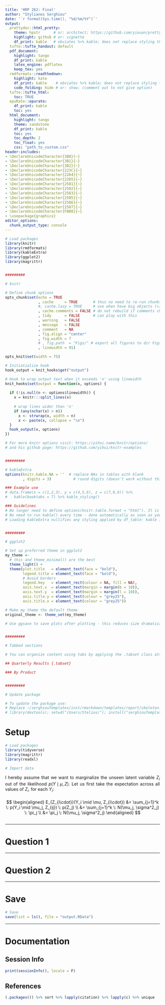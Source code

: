 ```yaml
---
title: 'HRP 262: Final'
author: "Stylianos Serghiou"
date: '`r format(Sys.time(), "%d/%m/%Y")`'
output:
  prettydoc::html_pretty:
    theme: hpstr      # or: architect; https://github.com/yixuan/prettydoc
    highlight: github # or: vignette
    df_print: kable   # obviates %>% kable; does not replace styling though
  tufte::tufte_handout: default
  pdf_document:
    highlight: tango
    df_print: kable
    latex_engine: pdflatex
    keep_tex: yes
  rmdformats::readthedown:
    highlight: kate
    df_print: kable    # obviates %>% kable; does not replace styling though
    code_folding: hide # or: show; (comment out to not give option)
  tufte::tufte_html: 
    toc: TRUE
  epuRate::epurate:
    df_print: kable
    toc: yes
  html_document:
    highlight: tango
    theme: sandstone
    df_print: kable
    toc: yes
    toc_depth: 2
    toc_float: yes
    css: "path_to_custom.css"
header-includes:
- \DeclareUnicodeCharacter{3B8}{~}
- \DeclareUnicodeCharacter{3B1}{~}
- \DeclareUnicodeCharacter{3B2}{~}
- \DeclareUnicodeCharacter{223C}{~}
- \DeclareUnicodeCharacter{2264}{~}
- \DeclareUnicodeCharacter{2265}{~}
- \DeclareUnicodeCharacter{2581}{~}
- \DeclareUnicodeCharacter{2582}{~}
- \DeclareUnicodeCharacter{2583}{~}
- \DeclareUnicodeCharacter{2585}{~}
- \DeclareUnicodeCharacter{2586}{~}
- \DeclareUnicodeCharacter{2587}{~} 
- \DeclareUnicodeCharacter{FB00}{~} 
- \usepackage{graphicx}
editor_options: 
  chunk_output_type: console
---
```


<style>
p {

text-align: justify;
text-justify: interword;
padding: 0 0 0.5em 0

}
</style>

```r
# Load packages
library(knitr)
library(rmdformats)
library(kableExtra)
library(ggplot2)
library(magrittr)


#########

# knitr

# Define chunk options
opts_chunk$set(echo = TRUE
               , cache     = TRUE       # thus no need to re-run chunks
               #, cache.lazy = TRUE     # use when have big objects (>1 GB)
               , cache.comments = FALSE # do not rebuild if comments change
               , tidy      = FALSE      # can play with this
               , warning   = FALSE 
               , message   = FALSE
               , comment   = NA
               , fig.align = "center"
               , fig.width = 7
               # , fig.path  = "Figs/" # export all figures to dir Figs
               , linewidth = 91)

opts_knit$set(width = 75)

# Initiatialize hook
hook_output = knit_hooks$get("output")

# Hook to wrap output text when it exceeds 'n' using linewidth
knit_hooks$set(output = function(x, options) {
  
  if (!is.null(n <- options$linewidth)) {
    x = knitr:::split_lines(x)
    
    # wrap lines wider than 'n' 
    if (any(nchar(x) > n)) 
      x <- strwrap(x, width = n)
      x <- paste(x, collapse = "\n")
  }
  hook_output(x, options)
})

# For more knitr options visit: https://yihui.name/knitr/options/
# and his github page: https://github.com/yihui/knitr-examples


#########

# kableExtra
options(knitr.kable.NA = ''  # replace NAs in tables with blank
        , digits = 3)          # round digits (doesn't work without this here!)

### Example use
# data.frame(x = c(1,2,3), y = c(4,5,6), z = c(7,8,9)) %>% 
#   kable(booktabs = T) %>% kable_styling()

### Guidelines
# No longer need to define options(knitr.table.format = "html"). It is now automatically done as soon as you load kableExtra
# No need to run kable() every time - done automatically as soon as you load kableExtra
# Loading kableExtra nullifies any styling applied by df_table: kable in the preamble - if you are content with standard formatting, DO NOT load kableExtra


#########

# ggplot2

# Set up preferred theme in ggplot2
my_theme <- 
  # this and theme_minimal() are the best
  theme_light() +  
  theme(plot.title   = element_text(face = "bold"),
        legend.title = element_text(face = "bold"),
        # Avoid borders
        legend.key   = element_rect(colour = NA, fill = NA),  
        axis.text.x  = element_text(margin = margin(b = 10)),
        axis.text.y  = element_text(margin = margin(l = 10)),
        axis.title.y = element_text(colour = "grey25"),
        axis.title.x = element_text(colour = "grey25"))

# Make my theme the default theme
original_theme <- theme_set(my_theme)

# Use ggsave to save plots after plotting - this reduces size dramatically


#########

# Tabbed sections

# You can organize content using tabs by applying the .tabset class attribute to headers within a document. This will cause all sub-headers of the header with the .tabset attribute to appear within tabs rather than as standalone sections. For example:

## Quarterly Results {.tabset}

### By Product


#########

# Update package

# To update the package use:
# Replace ~/serghiouTemplates/inst/rmarkdown/templates/report/skeleton.rmd
# library(devtools); setwd("/Users/Stelios/"); install("serghiouTemplates")
```

# Setup {.tabset}

```r
# Load packages
library(tidyverse)
library(magrittr)
library(readxl)

# Import data
```

I hereby assume that we want to marginalize the unseen latent variable $Z_i$ out of the likelihood $p(Y \mid \mu, Z)$. Let us first take the expectation across all values of $Z_{i\cdot}$ for each $Y_i$:

$$
\begin{aligned}
E_{Z_{i\cdot}}(Y_i \mid \mu, Z_{i\cdot}) &= \sum_{j=1}^k \: p(Y_i \mid \mu_j,  Z_{ij}) \:
p(Z_j) \\
 &= \sum_{j=1}^k \: N(\mu_j, \sigma^2_j) \: \pi_j \\
 &= \pi_j \: N(\mu_j, \sigma^2_j)
\end{aligned}
$$

***

# Question 1



***

# Question 2



***

# Save

```r
# Save
save(list = ls(), file = "output.RData")
```

***

# Documentation {.tabset}

## Session Info

```r
print(sessionInfo(), locale = F)
```

## References

```r
(.packages()) %>% sort %>% lapply(citation) %>% lapply(c) %>% unique
```
